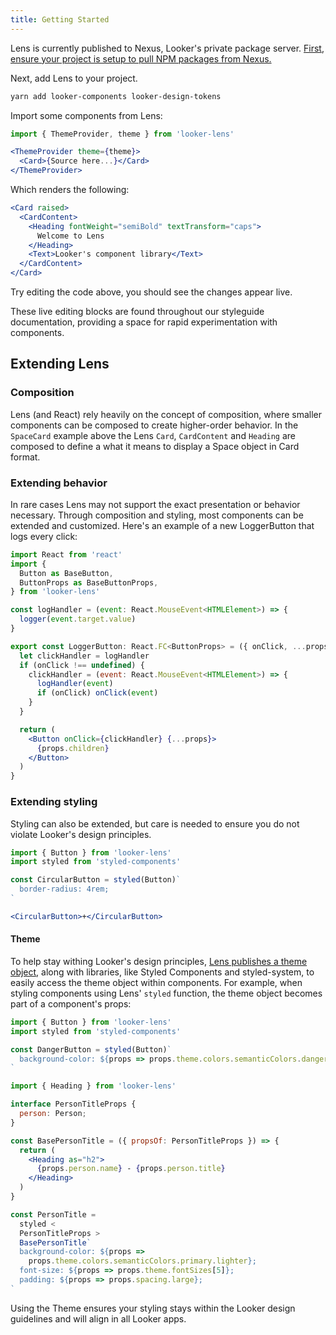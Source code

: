 ```yaml
---
title: Getting Started
---
```


Lens is currently published to Nexus, Looker's private package server. [First, ensure your project is setup to pull NPM packages from Nexus.](https://github.com/looker/helltool/blob/master/docs/dev/npm_nexus_packages.md#configuring-nexus-for-npm-package-consumption)

Next, add Lens to your project.

```bash static
yarn add looker-components looker-design-tokens
```

Import some components from Lens:

```jsx static
import { ThemeProvider, theme } from 'looker-lens'

<ThemeProvider theme={theme}>
  <Card>{Source here...}</Card>
</ThemeProvider>
```

Which renders the following:

```jsx
<Card raised>
  <CardContent>
    <Heading fontWeight="semiBold" textTransform="caps">
      Welcome to Lens
    </Heading>
    <Text>Looker's component library</Text>
  </CardContent>
</Card>
```

Try editing the code above, you should see the changes appear live.

These live editing blocks are found throughout our styleguide documentation, providing a space for rapid experimentation with components.

## Extending Lens

### Composition

Lens (and React) rely heavily on the concept of composition, where smaller components can be composed to create higher-order behavior. In the `SpaceCard` example above the Lens `Card`, `CardContent` and `Heading` are composed to define a what it means to display a Space object in Card format.

### Extending behavior

In rare cases Lens may not support the exact presentation or behavior necessary. Through composition and styling, most components can be extended and customized. Here's an example of a new LoggerButton that logs every click:

```jsx static
import React from 'react'
import {
  Button as BaseButton,
  ButtonProps as BaseButtonProps,
} from 'looker-lens'

const logHandler = (event: React.MouseEvent<HTMLElement>) => {
  logger(event.target.value)
}

export const LoggerButton: React.FC<ButtonProps> = ({ onClick, ...props }) => {
  let clickHandler = logHandler
  if (onClick !== undefined) {
    clickHandler = (event: React.MouseEvent<HTMLElement>) => {
      logHandler(event)
      if (onClick) onClick(event)
    }
  }

  return (
    <Button onClick={clickHandler} {...props}>
      {props.children}
    </Button>
  )
}
```

### Extending styling

Styling can also be extended, but care is needed to ensure you do not violate Looker's design principles.

```jsx static
import { Button } from 'looker-lens'
import styled from 'styled-components'

const CircularButton = styled(Button)`
  border-radius: 4rem;
`

<CircularButton>+</CircularButton>
```

#### Theme

To help stay withing Looker's design principles, [Lens publishes a theme object](https://github.com/looker/lens/blob/master/src/style/theme.ts), along with libraries, like Styled Components and styled-system, to easily access the theme object within components. For example, when styling components using Lens' `styled` function, the theme object becomes part of a component's props:

```jsx static
import { Button } from 'looker-lens'
import styled from 'styled-components'

const DangerButton = styled(Button)`
  background-color: ${props => props.theme.colors.semanticColors.danger.main};
`
```

```jsx static
import { Heading } from 'looker-lens'

interface PersonTitleProps {
  person: Person;
}

const BasePersonTitle = ({ propsOf: PersonTitleProps }) => {
  return (
    <Heading as="h2">
      {props.person.name} - {props.person.title}
    </Heading>
  )
}

const PersonTitle =
  styled <
  PersonTitleProps >
  BasePersonTitle`
  background-color: ${props =>
    props.theme.colors.semanticColors.primary.lighter};
  font-size: ${props => props.theme.fontSizes[5]};
  padding: ${props => props.spacing.large};
`
```

Using the Theme ensures your styling stays within the Looker design guidelines and will align in all Looker apps.
